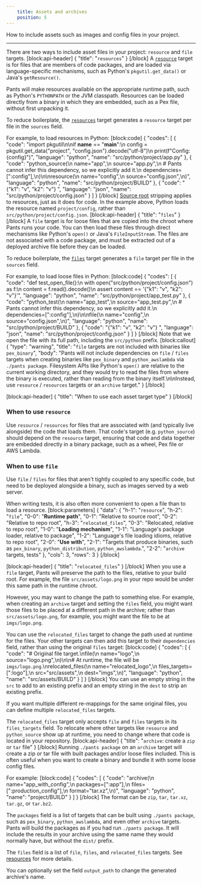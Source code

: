 ```yaml
---
    title: Assets and archives
    position: 5
---
```


How to include assets such as images and config files in your project.

---

There are two ways to include asset files in your project: `resource` and `file` targets.
[block:api-header]
{
  "title": "`resources`"
}
[/block]
A [`resource`](doc:reference-resource) target is for files that are members of code packages, and are loaded via language-specific mechanisms, such as Python's `pkgutil.get_data()` or Java's `getResource()`.  

Pants will make resources available on the appropriate runtime path, such as Python's `PYTHONPATH` or the JVM classpath. Resources can be loaded directly from a binary in which they are embedded, such as a Pex file, without first unpacking it.

To reduce boilerplate, the [`resources`](doc:reference-resources) target generates a `resource` target per file in the `sources` field.

For example, to load resources in Python:
[block:code]
{
  "codes": [
    {
      "code": "import pkgutil\n\nif __name__ == \"__main__\":\n    config = pkgutil.get_data(\"project\", \"config.json\").decode(\"utf-8\")\n    print(f\"Config: {config}\")",
      "language": "python",
      "name": "src/python/project/app.py"
    },
    {
      "code": "python_source(\n  name=\"app\",\n  source=\"app.py\",\n  # Pants cannot infer this dependency, so we explicitly add it.\n  dependencies=[\":config\"],\n)\n\nresource(\n  name=\"config\",\n  source=\"config.json\",\n)",
      "language": "python",
      "name": "src/python/project/BUILD"
    },
    {
      "code": "{\"k1\": \"v\", \"k2\": \"v\"} ",
      "language": "json",
      "name": "src/python/project/config.json"
    }
  ]
}
[/block]
[Source root](doc:source-roots) stripping applies to resources, just as it does for code. In the example above, Python loads the resource named `project/config`, rather than `src/python/project/config.json`. 
[block:api-header]
{
  "title": "`files`"
}
[/block]
A `file` target is for loose files that are copied into the chroot where Pants runs your code. You can then load these files through direct mechanisms like Python's `open()` or Java's `FileInputStream`. The files are not associated with a code package, and must be extracted out of a deployed archive file before they can be loaded.

To reduce boilerplate, the [`files`](doc:reference-files) target generates a `file` target per file in the `sources` field.

For example, to load loose files in Python:
[block:code]
{
  "codes": [
    {
      "code": "def test_open_file():\n    with open(\"src/python/project/config.json\") as f:\n        content = f.read().decode()\n    assert content == '{\"k1\": \"v\", \"k2\": \"v\"}'",
      "language": "python",
      "name": "src/python/project/app_test.py"
    },
    {
      "code": "python_test(\n    name=\"app_test\",\n    source=\"app_test.py\",\n    # Pants cannot infer this dependency, so we explicitly add it.\n    dependencies=[\":config\"],\n)\n\nfile(\n    name=\"config\",\n    source=\"config.json\",\n)",
      "language": "python",
      "name": "src/python/project/BUILD"
    },
    {
      "code": "{\"k1\": \"v\", \"k2\": \"v\"} ",
      "language": "json",
      "name": "src/python/project/config.json"
    }
  ]
}
[/block]
Note that we open the file with its full path, including the `src/python` prefix.
[block:callout]
{
  "type": "warning",
  "title": "`file` targets are not included with binaries like `pex_binary`",
  "body": "Pants will not include dependencies on `file` / `files` targets when creating binaries like `pex_binary` and `python_awslambda` via `./pants package`. Filesystem APIs like Python's `open()` are relative to the current working directory, and they would try to read the files from where the binary is executed, rather than reading from the binary itself.\n\nInstead, use `resource` / `resources` targets or an `archive` target."
}
[/block]

[block:api-header]
{
  "title": "When to use each asset target type"
}
[/block]
### When to use `resource`

Use `resource` / `resources`  for files that are associated with (and typically live alongside) the code that loads them. That code's target (e.g. `python_source`) should depend on the `resource` target, ensuring that code and data together are embedded directly in a binary package, such as a wheel, Pex file or AWS Lambda.

### When to use `file`

Use `file` / `files` for files that aren't tightly coupled to any specific code, but need to be deployed alongside a binary, such as images served by a web server.

When writing tests, it is also often more convenient to open a file than to load a resource.
[block:parameters]
{
  "data": {
    "h-1": "`resource`",
    "h-2": "`file`",
    "0-0": "**Runtime path**",
    "0-1": "Relative to source root",
    "0-2": "Relative to repo root",
    "h-3": "`relocated_files`",
    "0-3": "Relocated, relative to repo root",
    "1-0": "**Loading mechanism**",
    "1-1": "Language's package loader, relative to package",
    "1-2": "Language's file loading idioms, relative to repo root",
    "2-0": "**Use with**",
    "2-1": "Targets that produce binaries, such as `pex_binary`, `python_distribution`, `python_awslambda`.",
    "2-2": "`archive` targets, tests"
  },
  "cols": 3,
  "rows": 3
}
[/block]

[block:api-header]
{
  "title": "`relocated_files`"
}
[/block]
When you use a `file` target, Pants will preserve the path to the files, relative to your build root. For example, the file `src/assets/logo.png` in your repo would be under this same path in the runtime chroot.

However, you may want to change the path to something else. For example, when creating an `archive` target and setting the `files` field, you might want those files to be placed at a different path in the archive; rather than `src/assets/logo.png`, for example, you might want the file to be at `imgs/logo.png`.

You can use the `relocated_files` target to change the path used at runtime for the files. Your other targets can then add this target to their `dependencies` field, rather than using the original `files` target:
[block:code]
{
  "codes": [
    {
      "code": "# Original file target.\nfile(\n    name=\"logo\",\n    source=\"logo.png\",\n)\n\n# At runtime, the file will be `imgs/logo.png`.\nrelocated_files(\n    name=\"relocated_logo\",\n    files_targets=[\":logo\"],\n    src=\"src/assets\",\n    dest=\"imgs\",\n)",
      "language": "python",
      "name": "src/assets/BUILD"
    }
  ]
}
[/block]
You can use an empty string in the `src` to add to an existing prefix and an empty string in the `dest` to strip an existing prefix.

If you want multiple different re-mappings for the same original files, you can define multiple `relocated_files` targets.

The `relocated_files` target only accepts `file` and `files` targets in its `files_targets` field. To relocate where other targets like `resource` and `python_source` show up at runtime, you need to change where that code is located in your repository.
[block:api-header]
{
  "title": "`archive`: create a `zip` or `tar` file"
}
[/block]
Running `./pants package` on an `archive` target will create a zip or tar file with built packages and/or loose files included. This is often useful when you want to create a binary and bundle it with some loose config files.

For example:
[block:code]
{
  "codes": [
    {
      "code": "archive(\n    name=\"app_with_config\",\n    packages=[\":app\"],\n    files=[\":production_config\"],\n    format=\"tar.xz\",\n)",
      "language": "python",
      "name": "project/BUILD"
    }
  ]
}
[/block]
The format can be `zip`, `tar`, `tar.xz`, `tar.gz`, or `tar.bz2`.

The `packages` field is a list of targets that can be built using `./pants package`, such as `pex_binary`, `python_awslambda`, and even other `archive` targets. Pants will build the packages as if you had run `./pants package`. It will include the results in your archive using the same name they would normally have, but without the `dist/` prefix.

The `files` field is a list of `file`, `files`, and `relocated_files` targets. See [resources](doc:resources) for more details.

You can optionally set the field `output_path` to change the generated archive's name.
